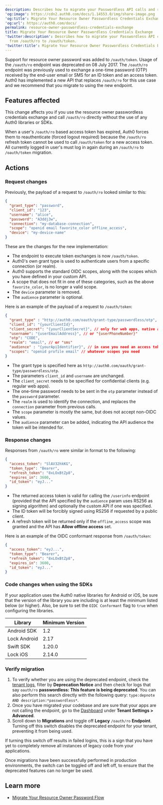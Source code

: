 ```yaml
---
description: Describes how to migrate your Passwordless API calls and responses from /oauth/ro to /oauth/token.
'og:image': https://cdn2.auth0.com/docs/1.14553.0/img/share-image.png
'og:title': Migrate Your Resource Owner Passwordless Credentials Exchange
'og:url': https://auth0.com/docs/
permalink: resource-owner-passwordless-credentials-exchange
title: Migrate Your Resource Owner Passwordless Credentials Exchange
'twitter:description': Describes how to migrate your Passwordless API calls and responses
  from /oauth/ro to /oauth/token.
'twitter:title': Migrate Your Resource Owner Passwordless Credentials Exchange
---
```

Support for <Tooltip tip="Resource Owner: Entity (such as a user or application) capable of granting access to a protected resource." cta="View Glossary" href="/glossary?term=resource+owner">resource owner</Tooltip> password was added to `/oauth/token`. Usage of the `/oauth/ro` endpoint was deprecated on 08 July 2017. The `/oauth/ro` endpoint was previously used to exchange a one-time password (OTP) received by the end-user email or SMS for an <Tooltip tip="ID Token: Credential meant for the client itself, rather than for accessing a resource." cta="View Glossary" href="/glossary?term=ID+token">ID token</Tooltip> and an <Tooltip tip="Access Token: Authorization credential, in the form of an opaque string or JWT, used to access an API." cta="View Glossary" href="/glossary?term=access+token">access token</Tooltip>. Auth0 has implemented a new API that replaces `/oauth/ro` for this use case and we recommend that you migrate to using the new endpoint.

## Features affected

This change affects you if you use the resource owner <Tooltip tip="Passwordless: Form of authentication that does not rely on a password as the first factor." cta="View Glossary" href="/glossary?term=passwordless">passwordless</Tooltip> credentials exchange and call `/oauth/ro` directly without the use of any Auth0 libraries or SDKs.

<Callout icon="file-lines" color="#0EA5E9" iconType="regular">

When a user's `/oauth/ro` based access token has expired, Auth0 forces them to reauthenticate (forced logout required) because the `/oauth/ro` refresh token cannot be used to call `/oauth/token` for a new access token. All currently logged in user's must log in again during an `/oauth/ro` to `/oauth/token` migration.

</Callout>

## Actions

### Request changes

Previously, the payload of a request to `/oauth/ro` looked similar to this:

```json lines
{
  "grant_type": "password",
  "client_id": "123",
  "username": "alice",
  "password": "A3ddj3w", 
  "connection": "my-database-connection",
  "scope": "openid email favorite_color offline_access",
  "device": "my-device-name"
}
```



These are the changes for the new implementation:

* The endpoint to execute token exchanges is now `/oauth/token`.
* Auth0's own grant type is used to authenticate users from a specific connection (or realm).
* Auth0 supports the standard OIDC scopes, along with the scopes which you have defined in your custom API.
* A scope that does not fit in one of these categories, such as the above `favorite_color`, is no longer a valid scope.
* The `device` parameter is removed.
* The `audience` parameter is optional.

Here is an example of the payload of a request to `/oauth/token`:

```json lines
{
  "grant_type" : "http://auth0.com/oauth/grant-type/passwordless/otp",
  "client_id": "{yourClientId}",
  "client_secret": "{yourClientSecret}", // only for web apps, native apps don’t have a client secret
  "username": "{userEmailAddress}", // or "{userPhoneNumber}"
  "otp": "CODE",
  "realm": "email", // or "sms" 
  "audience" : "{yourApiIdentifier}", // in case you need an access token for a specific API
  "scopes": "openid profile email" // whatever scopes you need
}
```






* The grant type is specified here as `http://auth0.com/oauth/grant-type/passwordless/otp`.
* The parameters `client_id` and `username` are unchanged.
* The `client_secret` needs to be specified for <Tooltip tip="Confidential Client: A client (application) that can hold credentials securely by using a trusted backend server. Examples include a web application with a secure backend and a machine-to-machine (M2M) application." cta="View Glossary" href="/glossary?term=confidential+clients">confidential clients</Tooltip> (e.g. regular web apps).
* The one-time password needs to be sent in the `otp` parameter instead of the `password` parameter.
* The `realm` is used to identify the connection, and replaces the `connection` parameter from previous calls.
* The `scope` parameter is mostly the same, but does not accept non-OIDC values.
* The `audience` parameter can be added, indicating the API <Tooltip tip="Audience: Unique identifier of the audience for an issued token. Named aud in a token, its value contains the ID of either an application (Client ID) for an ID Token or an API (API Identifier) for an Access Token." cta="View Glossary" href="/glossary?term=audience">audience</Tooltip> the token will be intended for.

### Response changes

Responses from `/oauth/ro` were similar in format to the following:

```json lines
{
  "access_token": "SlAV32hkKG",
  "token_type": "Bearer",
  "refresh_token": "8xLOxBtZp8",
  "expires_in": 3600,
  "id_token": "eyJ..."
}
```






* The returned access token is valid for calling the `/userinfo` endpoint (provided that the API specified by the `audience` param uses RS256 as <Tooltip tip="Signing Algorithm: Algorithm used to digitally sign tokens to ensure the token has not been tampered with." cta="View Glossary" href="/glossary?term=signing+algorithm">signing algorithm</Tooltip>) and optionally the custom API if one was specified.
* The ID token will be forcibly signed using RS256 if requested by a <Tooltip tip="Public Client: Client (application) that cannot hold credentials securely. Examples include a native desktop or mobile application and a JavaScript-based client-side web application (such as a single-page app (SPA))." cta="View Glossary" href="/glossary?term=public+client">public client</Tooltip>.
* A <Tooltip tip="Refresh Token: Token used to obtain a renewed Access Token without forcing users to log in again." cta="View Glossary" href="/glossary?term=refresh+token">refresh token</Tooltip> will be returned only if the `offline_access` scope was granted and the API has **Allow offline access** set.

Here is an example of the OIDC conformant response from `/oauth/token`:

```json lines
{
  "access_token": "eyJ...",
  "token_type": "Bearer",
  "refresh_token": "8xLOxBtZp8",
  "expires_in": 3600,
  "id_token": "eyJ..."
}
```






### Code changes when using the SDKs

If your application uses the Auth0 native libraries for Android or iOS, be sure that the version of the library you are including is at least the minimum listed below (or higher). Also, be sure to set the `OIDC Conformant` flag to `true` when configuring the libraries.

<table class="table"><thead>
<tr>
<th>Library</th>
<th>Minimum Version</th>
</tr>
</thead>
<tbody>
<tr>
<td>Android SDK</td>
<td>1.2</td>
</tr>
<tr>
<td>Lock Android</td>
<td>2.17</td>
</tr>
<tr>
<td>Swift SDK</td>
<td>1.20.0</td>
</tr>
<tr>
<td>Lock iOS</td>
<td>2.14.0</td>
</tr>
</tbody>
</table>

### Verify migration

1. To verify whether you are using the deprecated endpoint, check the [tenant logs](https://manage.auth0.com/#/logs), filter by **Deprecation Notice** and then check for logs that say `oauth/ro` **passwordless: This feature is being deprecated**. You can also perform this search directly with the following query: `type:depnote AND description:*passwordless*`.
2. Once you have migrated your codebase and are sure that your apps are not calling the endpoint, go to the [Dashboard](https://manage.auth0.com/#/tenant/advanced) under **Tenant Settings > Advanced**.
3. Scroll down to **Migrations** and toggle off **Legacy** `/oauth/ro` **Endpoint**. Turning off this switch disables the deprecated endpoint for your tenant, preventing it from being used.

If turning this switch off results in failed logins, this is a sign that you have yet to completely remove all instances of legacy code from your applications.

Once migrations have been successfully performed in production environments, the switch can be toggled off and left off, to ensure that the deprecated features can no longer be used.

## Learn more

* [Migrate Your Resource Owner Password Flow](/troubleshoot/product-lifecycle/past-migrations/migration-oauthro-oauthtoken)